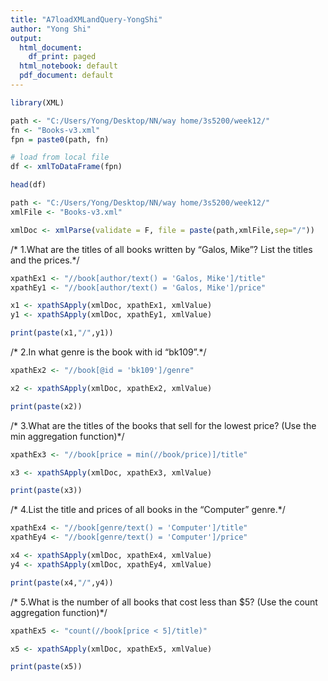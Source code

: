 ```yaml
---
title: "A7loadXMLandQuery-YongShi"
author: "Yong Shi"
output:
  html_document:
    df_print: paged
  html_notebook: default
  pdf_document: default
---
```


```r
library(XML)

path <- "C:/Users/Yong/Desktop/NN/way home/3s5200/week12/"
fn <- "Books-v3.xml"
fpn = paste0(path, fn)

# load from local file
df <- xmlToDataFrame(fpn)

head(df)
```


```r
path <- "C:/Users/Yong/Desktop/NN/way home/3s5200/week12/"
xmlFile <- "Books-v3.xml"

xmlDoc <- xmlParse(validate = F, file = paste(path,xmlFile,sep="/"))
```


/* 1.What are the titles of all books written by "Galos, Mike"? List the titles and the prices.*/
```r
xpathEx1 <- "//book[author/text() = 'Galos, Mike']/title"
xpathEy1 <- "//book[author/text() = 'Galos, Mike']/price"

x1 <- xpathSApply(xmlDoc, xpathEx1, xmlValue)
y1 <- xpathSApply(xmlDoc, xpathEy1, xmlValue)

print(paste(x1,"/",y1))
```


/* 2.In what genre is the book with id "bk109".*/
```r
xpathEx2 <- "//book[@id = 'bk109']/genre"

x2 <- xpathSApply(xmlDoc, xpathEx2, xmlValue)

print(paste(x2))
```


/* 3.What are the titles of the books that sell for the lowest price? (Use the min aggregation function)*/
```r
xpathEx3 <- "//book[price = min(//book/price)]/title"

x3 <- xpathSApply(xmlDoc, xpathEx3, xmlValue)

print(paste(x3))
```


/* 4.List the title and prices of all books in the "Computer" genre.*/
```r
xpathEx4 <- "//book[genre/text() = 'Computer']/title"
xpathEy4 <- "//book[genre/text() = 'Computer']/price"

x4 <- xpathSApply(xmlDoc, xpathEx4, xmlValue)
y4 <- xpathSApply(xmlDoc, xpathEy4, xmlValue)

print(paste(x4,"/",y4))
```


/* 5.What is the number of all books that cost less than $5? (Use the count aggregation function)*/
```r
xpathEx5 <- "count(//book[price < 5]/title)"

x5 <- xpathSApply(xmlDoc, xpathEx5, xmlValue)

print(paste(x5))
```
